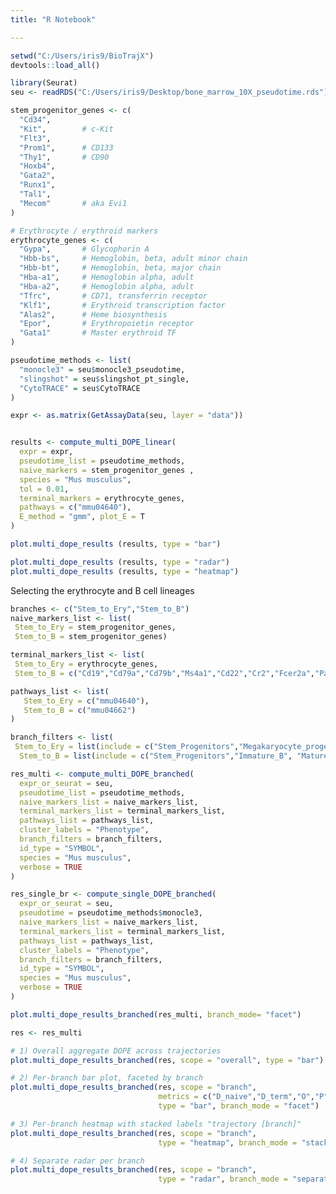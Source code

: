 ```yaml
---
title: "R Notebook"

---
```

```r
setwd("C:/Users/iris9/BioTrajX")
devtools::load_all() 
```

```r
library(Seurat)
seu <- readRDS("C:/Users/iris9/Desktop/bone_marrow_10X_pseudotime.rds")
```

```r
stem_progenitor_genes <- c(
  "Cd34",
  "Kit",        # c-Kit
  "Flt3",
  "Prom1",      # CD133
  "Thy1",       # CD90
  "Hoxb4",
  "Gata2",
  "Runx1",
  "Tal1",
  "Mecom"       # aka Evi1
)

# Erythrocyte / erythroid markers
erythrocyte_genes <- c(
  "Gypa",       # Glycophorin A
  "Hbb-bs",     # Hemoglobin, beta, adult minor chain
  "Hbb-bt",     # Hemoglobin, beta, major chain
  "Hba-a1",     # Hemoglobin alpha, adult
  "Hba-a2",     # Hemoglobin alpha, adult
  "Tfrc",       # CD71, transferrin receptor
  "Klf1",       # Erythroid transcription factor
  "Alas2",      # Heme biosynthesis
  "Epor",       # Erythropoietin receptor
  "Gata1"       # Master erythroid TF
)

pseudotime_methods <- list(
  "monocle3" = seu$monocle3_pseudotime,
  "slingshot" = seu$slingshot_pt_single, 
  "CytoTRACE" = seu$CytoTRACE
)

expr <- as.matrix(GetAssayData(seu, layer = "data"))


results <- compute_multi_DOPE_linear(
  expr = expr,
  pseudotime_list = pseudotime_methods,
  naive_markers = stem_progenitor_genes ,
  species = "Mus musculus",
  tol = 0.01,
  terminal_markers = erythrocyte_genes,
  pathways = c("mmu04640"),
  E_method = "gmm", plot_E = T
)
```
```r
plot.multi_dope_results (results, type = "bar")

plot.multi_dope_results (results, type = "radar")
plot.multi_dope_results (results, type = "heatmap")
```

Selecting the erythrocyte and B cell lineages 
```r
branches <- c("Stem_to_Ery","Stem_to_B")
naive_markers_list <- list(
 Stem_to_Ery = stem_progenitor_genes,
 Stem_to_B = stem_progenitor_genes)

terminal_markers_list <- list(
 Stem_to_Ery = erythrocyte_genes,
 Stem_to_B = c("Cd19","Cd79a","Cd79b","Ms4a1","Cd22","Cr2","Fcer2a","Pax5","Ebf1","Irf4"))

pathways_list <- list(
   Stem_to_Ery = c("mmu04640"),
   Stem_to_B = c("mmu04662")
)

branch_filters <- list(
 Stem_to_Ery = list(include = c("Stem_Progenitors","Megakaryocyte_progenitors", "Erythroid_progenitors_Erythroblasts", "Erythrocytes"), min_cells = 50),
  Stem_to_B = list(include = c("Stem_Progenitors","Immature_B", "Mature_B"), min_cells = 50))

res_multi <- compute_multi_DOPE_branched(
  expr_or_seurat = seu,
  pseudotime_list = pseudotime_methods,
  naive_markers_list = naive_markers_list,
  terminal_markers_list = terminal_markers_list,
  pathways_list = pathways_list,
  cluster_labels = "Phenotype",
  branch_filters = branch_filters,
  id_type = "SYMBOL",
  species = "Mus musculus",
  verbose = TRUE
)
```
```r
res_single_br <- compute_single_DOPE_branched(
  expr_or_seurat = seu,
  pseudotime = pseudotime_methods$monocle3,
  naive_markers_list = naive_markers_list,
  terminal_markers_list = terminal_markers_list,
  pathways_list = pathways_list,
  cluster_labels = "Phenotype",
  branch_filters = branch_filters,
  id_type = "SYMBOL",
  species = "Mus musculus",
  verbose = TRUE
)
```
```r
plot.multi_dope_results_branched(res_multi, branch_mode= "facet")
```
```r
res <- res_multi

# 1) Overall aggregate DOPE across trajectories
plot.multi_dope_results_branched(res, scope = "overall", type = "bar")

# 2) Per-branch bar plot, faceted by branch
plot.multi_dope_results_branched(res, scope = "branch",
                                 metrics = c("D_naive","D_term","O","P","DOPE_score"),
                                 type = "bar", branch_mode = "facet")

# 3) Per-branch heatmap with stacked labels "trajectory [branch]"
plot.multi_dope_results_branched(res, scope = "branch",
                                 type = "heatmap", branch_mode = "stack")

# 4) Separate radar per branch
plot.multi_dope_results_branched(res, scope = "branch",
                                 type = "radar", branch_mode = "separate")


```

